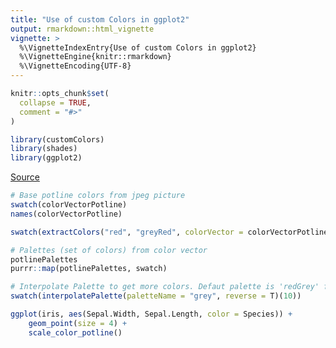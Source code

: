 ```yaml
---
title: "Use of custom Colors in ggplot2"
output: rmarkdown::html_vignette
vignette: >
  %\VignetteIndexEntry{Use of custom Colors in ggplot2}
  %\VignetteEngine{knitr::rmarkdown}
  %\VignetteEncoding{UTF-8}
---
```


```r
knitr::opts_chunk$set(
  collapse = TRUE,
  comment = "#>"
)
```

```r
library(customColors)
library(shades)
library(ggplot2)
```

[Source](https://drsimonj.svbtle.com/creating-corporate-colour-palettes-for-ggplot2 "https://drsimonj.svbtle.com/creating-corporate-colour-palettes-for-ggplot2")

```r
# Base potline colors from jpeg picture
swatch(colorVectorPotline)
names(colorVectorPotline)
```

```r
swatch(extractColors("red", "greyRed", colorVector = colorVectorPotline))
```

```r
# Palettes (set of colors) from color vector
potlinePalettes
purrr::map(potlinePalettes, swatch)
```

```r
# Interpolate Palette to get more colors. Defaut palette is 'redGrey' from potlinePalette
swatch(interpolatePalette(paletteName = "grey", reverse = T)(10))
```

```r
ggplot(iris, aes(Sepal.Width, Sepal.Length, color = Species)) +
    geom_point(size = 4) +
    scale_color_potline()
```
